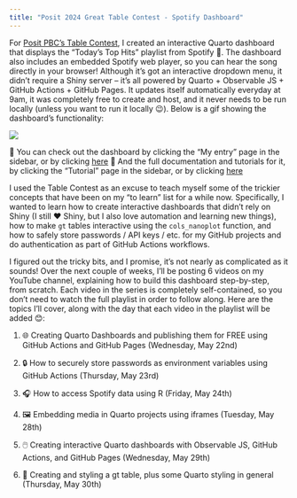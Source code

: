 ```yaml
---
title: "Posit 2024 Great Table Contest - Spotify Dashboard"
---
```


For [Posit PBC's Table Contest](https://posit.co/blog/announcing-the-2024-table-contest), I created an interactive Quarto dashboard that displays the "Today's Top Hits" playlist from Spotify 🎵. The dashboard also includes an embedded Spotify web player, so you can hear the song directly in your browser! Although it's got an interactive dropdown menu, it didn't require a Shiny server -- it's all powered by Quarto + Observable JS + GitHub Actions + GitHub Pages. It updates itself automatically everyday at 9am, it was completely free to create and host, and it never needs to be run locally (unless you want to run it locally 😉). Below is a gif showing the dashboard's functionality: 

![](images/table_preview.gif)

🔗 You can check out the dashboard by clicking the "My entry" page in the sidebar, or by clicking [here](https://melissavanbussel.github.io/spotify-dashboard/dashboard.html)
🔗 And the full documentation and tutorials for it, by clicking the "Tutorial" page in the sidebar, or by clicking [here](https://melissavanbussel.github.io/spotify-dashboard/tutorial.html)

I used the Table Contest as an excuse to teach myself some of the trickier concepts that have been on my "to learn" list for a while now. Specifically, I wanted to learn how to create interactive dashboards that didn't rely on Shiny (I still ❤️ Shiny, but I also love automation and learning new things), how to make `gt` tables interactive using the `cols_nanoplot` function, and how to safely store passwords / API keys / etc. for my GitHub projects and do authentication as part of GitHub Actions workflows. 

I figured out the tricky bits, and I promise, it's not nearly as complicated as it sounds! Over the next couple of weeks, I'll be posting 6 videos on my YouTube channel, explaining how to build this dashboard step-by-step, from scratch. Each video in the series is completely self-contained, so you don't need to watch the full playlist in order to follow along. Here are the topics I'll cover, along with the day that each video in the playlist will be added 😊: 

1. 🌐 Creating Quarto Dashboards and publishing them for FREE using GitHub Actions and GitHub Pages (Wednesday, May 22nd)

2. 🔒 How to securely store passwords as environment variables using GitHub Actions (Thursday, May 23rd)

3. 🎧 How to access Spotify data using R (Friday, May 24th)

4. 🖼️ Embedding media in Quarto projects using iframes (Tuesday, May 28th)

5. 🖱️ Creating interactive Quarto dashboards with Observable JS, GitHub Actions, and GitHub Pages (Wednesday, May 29th)

6. 🎨 Creating and styling a gt table, plus some Quarto styling in general (Thursday, May 30th)
